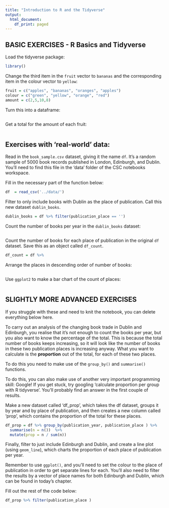 ```yaml
---
title: "Introduction to R and the Tidyverse"
output:
  html_document:
    df_print: paged
---
```


## BASIC EXERCISES - R Basics and Tidyverse

Load the tidyverse package:

```r
library()
```


Change the third item in the `fruit` vector to `bananas` and the corresponding item in the colour vector to `yellow`:

```r
fruit = c("apples", "bananas", "oranges", "apples")
colour = c("green", "yellow", "orange", "red")
amount = c(2,5,10,8)
```

Turn this into a dataframe:

```r

```

Get a total for the amount of each fruit:

```r

```


## Exercises with 'real-world' data:

Read in the `book_sample.csv` dataset, giving it the name `df`. It's a random sample of 5000 book records published in London, Edinburgh, and Dublin. You'll need to find this file in the 'data' folder of the CSC notebooks workspace.

Fill in the necessary part of the function below:

```r
df  = read_csv('../data/')
```

Filter to only include books with Dublin as the place of publication. Call this new dataset `dublin_books`. 

```r

dublin_books = df %>% filter(publication_place == '')

```

Count the number of books per year in the `dublin_books` dataset:

```r



```

Count the number of books for each place of publication in the original `df` dataset. Save this as an object called `df_count`.

```r

df_count = df %>%

```

Arrange the places in descending order of number of books:

```r

```

Use `ggplot2` to make a bar chart of the count of places:

```r

```

## SLIGHTLY MORE ADVANCED EXERCISES

If you struggle with these and need to knit the notebook, you can delete everything below here. 

To carry out an analysis of the changing book trade in Dublin and Edinburgh, you realise that it's not enough to count the books per year, but you also want to know the percentage of the total. This is because the total number of books keeps increasing, so it will look like the number of books in these two publication places is increasing anyway. What you want to calculate is the **proportion** out of the total, for each of these two places. 

To do this you need to make use of the `group_by()` and `summarise()` functions. 

To do this, you can also make use of another very important programming skill: Google! If you get stuck, try googling 'calculate proportion per group with R tidyverse'. You'll probably find an answer in the first couple of results. 

Make a new dataset called 'df_prop', which takes the df dataset, groups it by year and by place of publication, and then creates a new column called 'prop', which contains the proportion of the total for these places. 


```r

df_prop = df %>% group_by(publication_year, publication_place ) %>% 
  summarise(n = n())  %>%
  mutate(prop = n / sum(n))

```

Finally, filter to just include Edinburgh and Dublin, and create a line plot (using `geom_line`), which charts the proportion of each place of publication per year. 

Remember to use `ggplot()`, and you'll need to set the colour to the place of publication in order to get separate lines for each. You'll also need to filter the results by a vector of place names for both Edinburgh and Dublin, which can be found in today's chapter. 

Fill out the rest of the code below: 

```r
df_prop %>% filter(publication_place )
```

